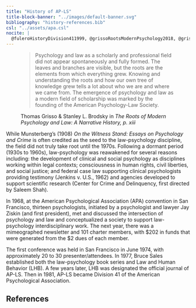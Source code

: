 ```yaml
---
title: "History of AP-LS"
title-block-banner: "../images/default-banner.svg"
bibliography: "history-references.bib"
csl: "../assets/apa.csl"
nocite: |
  @fuleroHistoryDivision411999, @grissoRootsModernPsychology2018, @grissoDevelopmentalHistoryAmerican1991, @munsterbergWitnessStandEssays2009, @wylieFourDecadesJournal2018
---
```


<figure>

<blockquote class="blockquote">

<p class="mb-0">

Psychology and law as a scholarly and professional field did not appear spontaneously and fully formed. The leaves and branches are visible, but the roots are the elements from which everything grew. Knowing and understanding the roots and how our own tree of knowledge grew tells a lot about who we are and where we came from. The emergence of psychology and law as a modern field of scholarship was marked by the founding of the American Psychology-Law Society.

</p>

</blockquote>

<figcaption class="blockquote-footer">

Thomas Grisso & Stanley L. Brodsky in <cite title="">The Roots of Modern Psychology and Law: A Narrative History, p. xiii</cite>

</figcaption>

</figure>

While Munsterberg's (1908) *On the Witness Stand: Essays on Psychology and Crime* is often credited as the seed to the law-psychology discipline, the field did not truly take root until the 1970s. Following a dormant period (1930s to 1960s), law-psychology was reawakened for several reasons including: the development of clinical and social psychology as disciplines working within legal contexts; consciousness in human rights, civil liberties, and social justice; and federal case law supporting clinical psychologists providing testimony (Jenkins v. U.S., 1962) and agencies developed to support scientific research (Center for Crime and Delinquency, first directed by Saleem Shah).

In 1968, at the American Psychological Association (APA) convention in San Francisco, thirteen psychologists, initiated by a psychologist and lawyer Jay Ziskin (and first president), met and discussed the intersection of psychology and law and conceptualized a society to support law-psychology interdisciplinary work. The next year, there was a mimeographed newsletter and 101 charter members, with \$202 in funds that were generated from the \$2 dues of each member.

The first conference was held in San Francisco in June 1974, with approximately 20 to 30 presenter/attendees. In 1977, Bruce Sales established both the law-psychology book series and Law and Human Behavior (LHB). A few years later, LHB was designated the official journal of AP-LS. Then in 1981, AP-LS became Division 41 of the American Psychological Association.

::: {.callout-note collapse="true"}
## References

::: {#refs}
:::
:::
